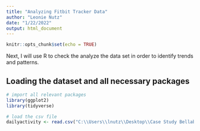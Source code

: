 ---
title: "Analyzing Fitbit Tracker Data"
author: "Leonie Nutz"
date: "1/22/2022"
output: html_document
---

```{r setup, include=FALSE}
knitr::opts_chunk$set(echo = TRUE)
```
Next, I will use R to check the analyze the data set in order to identify trends and patterns.

## Loading the dataset and all necessary packages
```{r}
# import all relevant packages
library(ggplot2)
library(tidyverse)

# load the csv file
dailyactivity <- read.csv("C:\\Users\\lnutz\\Desktop\\Case Study Bellabeat\\Fitabase Data 4.12.16-5.12.16\\dailyActivity_merged.csv")
```

